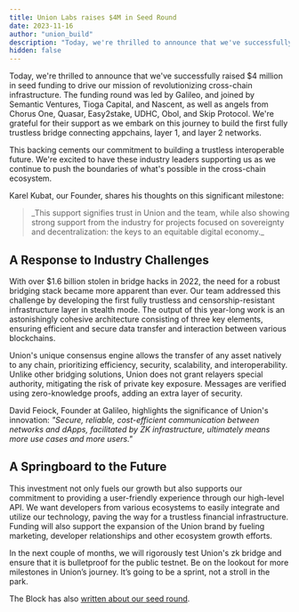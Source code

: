 ```yaml
---
title: Union Labs raises $4M in Seed Round
date: 2023-11-16
author: "union_build"
description: "Today, we're thrilled to announce that we've successfully raised $4 million in seed funding to drive our mission of revolutionizing cross-chain infrastructure."
hidden: false
---
```


Today, we're thrilled to announce that we've successfully raised $4 million in seed funding to drive our mission of revolutionizing cross-chain infrastructure. The funding round was led by Galileo, and joined by Semantic Ventures, Tioga Capital, and Nascent, as well as angels from Chorus One, Quasar, Easy2stake, UDHC, Obol, and Skip Protocol. We're grateful for their support as we embark on this journey to build the first fully trustless bridge connecting appchains, layer 1, and layer 2 networks.

This backing cements our commitment to building a trustless interoperable future. We're excited to have these industry leaders supporting us as we continue to push the boundaries of what's possible in the cross-chain ecosystem.

Karel Kubat, our Founder, shares his thoughts on this significant milestone:

<blockquote>
  _This support signifies trust in Union and the team, while also showing strong
  support from the industry for projects focused on sovereignty and
  decentralization: the keys to an equitable digital economy._
</blockquote>

## A Response to Industry Challenges

With over $1.6 billion stolen in bridge hacks in 2022, the need for a robust bridging stack became more apparent than ever. Our team addressed this challenge by developing the first fully trustless and censorship-resistant infrastructure layer in stealth mode. The output of this year-long work is an astonishingly cohesive architecture consisting of three key elements, ensuring efficient and secure data transfer and interaction between various blockchains.

Union's unique consensus engine allows the transfer of any asset natively to any chain, prioritizing efficiency, security, scalability, and interoperability. Unlike other bridging solutions, Union does not grant relayers special authority, mitigating the risk of private key exposure. Messages are verified using zero-knowledge proofs, adding an extra layer of security.

David Feiock, Founder at Galileo, highlights the significance of Union's innovation: _"Secure, reliable, cost-efficient communication between networks and dApps, facilitated by ZK infrastructure, ultimately means more use cases and more users."_

## A Springboard to the Future

This investment not only fuels our growth but also supports our commitment to providing a user-friendly experience through our high-level API. We want developers from various ecosystems to easily integrate and utilize our technology, paving the way for a trustless financial infrastructure. Funding will also support the expansion of the Union brand by fueling marketing, developer relationships and other ecosystem growth efforts.

In the next couple of months, we will rigorously test Union's zk bridge and ensure that it is bulletproof for the public testnet. Be on the lookout for more milestones in Union’s journey. It’s going to be a sprint, not a stroll in the park.

The Block has also [written about our seed round](https://www.theblock.co/post/263310/union-labs-raises-4-million-to-develop-cross-chain-bridge-enabled-by-zk-proofs).
